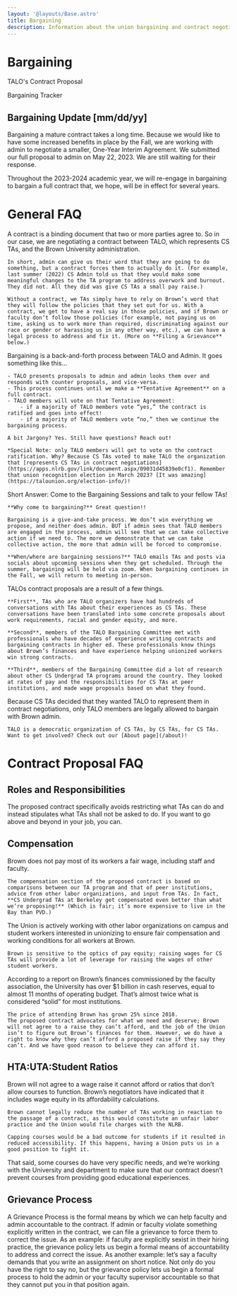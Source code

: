 ```yaml
---
layout: '@layouts/Base.astro'
title: Bargaining
description: Information about the union bargaining and contract negotiations
---
```



# Bargaining

TALO's Contract Proposal

Bargaining Tracker

## Bargaining Update [mm/dd/yy]

Bargaining a mature contract takes a long time. Because we would like to have some increased benefits in place by the Fall, we are working with admin to negotiate a smaller, One-Year Interim Agreement. We submitted our full proposal to admin on May 22, 2023. We are still waiting for their response.

Throughout the 2023-2024 academic year, we will re-engage in bargaining to bargain a full contract that, we hope, will be in effect for several years.

# General FAQ

<FAQCard question="What is a contract, and why do we need one?">
     A contract is a binding document that two or more parties agree to. So in our case, we are negotiating a contract between TALO, which represents CS TAs, and the Brown University administration.

    In short, admin can give us their word that they are going to do something, but a contract forces them to actually do it. (For example, last summer (2022) CS Admin told us that they would make some meaningful changes to the TA program to address overwork and burnout. They did not. All they did was give CS TAs a small pay raise.)

    Without a contract, we TAs simply have to rely on Brown’s word that they will follow the policies that they set out for us. With a contract, we get to have a real say in those policies, and if Brown or faculty don’t follow those policies (for example, not paying us on time, asking us to work more than required, discriminating against our race or gender or harassing us in any other way, etc.), we can have a legal process to address and fix it. (More on **Filing a Grievance** below.)

</FAQCard>

<FAQCard question="How does bargaining a contract work?">
    Bargaining is a back-and-forth process between TALO and Admin. It goes something like this…

    - TALO presents proposals to admin and admin looks them over and responds with counter proposals, and vice-versa.
    - This process continues until we make a **Tentative Agreement** on a full contract.
    - TALO members will vote on that Tentative Agreement:
        - if a majority of TALO members vote “yes,” the contract is ratified and goes into effect!
        - if a majority of TALO members vote “no,” then we continue the bargaining process.

    A bit Jargony? Yes. Still have questions? Reach out!

    *Special Note: only TALO members will get to vote on the contract ratification. Why? Because CS TAs voted to make TALO the organization that [represents CS TAs in contract negotiations](https://apps.nlrb.gov/link/document.aspx/09031d45839e0cf1). Remember that union recognition election in March 2023? [It was amazing](https://talounion.org/election-info/)!

</FAQCard>

<FAQCard question="How do we win a STRONG contract?">
    Short Answer: Come to the Bargaining Sessions and talk to your fellow TAs!
    
    **Why come to bargaining?** Great question!!
    
    Bargaining is a give-and-take process. We don’t win everything we propose, and neither does admin. BUT if admin sees that TALO members are engaged in the process, admin will see that we can take collective action if we need to. The more we demonstrate that we can take collective action, the more that admin will be forced to compromise.

    **When/where are bargaining sessions?** TALO emails TAs and posts via socials about upcoming sessions when they get scheduled. Through the summer, bargaining will be held via zoom. When bargaining continues in the Fall, we will return to meeting in-person.

</FAQCard>

<FAQCard question="How does TALO develop its contract proposals?">
    TALOs contract proposals are a result of a few things.

    **First**, TAs who are TALO organizers have had hundreds of conversations with TAs about their experiences as CS TAs. These conversations have been translated into some concrete proposals about work requirements, racial and gender equity, and more.

    **Second**, members of the TALO Bargaining Committee met with professionals who have decades of experience writing contracts and bargaining contracts in higher ed. These professionals know things about Brown’s finances and have experience helping unionized workers win strong contracts.

    **Third**, members of the Bargaining Committee did a lot of research about other CS Undergrad TA programs around the country. They looked at rates of pay and the responsibilities for CS TAs at peer institutions, and made wage proposals based on what they found.

</FAQCard>

<FAQCard question="Can any TA bargain the contract?">
    Because CS TAs decided that they wanted TALO to represent them in contract negotiations, only TALO members are legally allowed to bargain with Brown admin.

    TALO is a democratic organization of CS TAs, by CS TAs, for CS TAs. Want to get involved? Check out our [About page](/about)!

</FAQCard>

# Contract Proposal FAQ

## Roles and Responsibilities

<FAQCard question="What if I need to do something that’s in the “excluded” section of my position’s responsibilities?">
  The proposed contract specifically avoids restricting what TAs can do and
  instead stipulates what TAs shall not be asked to do. If you want to go above
  and beyond in your job, you can.
</FAQCard>

## Compensation

<FAQCard question="Isn’t $27.50/hr high?">
    Brown does not pay most of its workers a fair wage, including staff and faculty.

    The compensation section of the proposed contract is based on comparisons between our TA program and that of peer institutions, advice from other labor organizations, and input from TAs. In fact, **CS Undergrad TAs at Berkeley get compensated even better than what we’re proposing!** (Which is fair; it’s more expensive to live in the Bay than PVD.)

</FAQCard>

<FAQCard question="What about other undergrad TAs on campus?">
    The Union is actively working with other labor organizations on campus and student workers interested in unionizing to ensure fair compensation and working conditions for all workers at Brown.

    Brown is sensitive to the optics of pay equity; raising wages for CS TAs will provide a lot of leverage for raising the wages of other student workers.

</FAQCard>

<FAQCard question="Can Brown afford the raise we’re asking for?">
    According to a report on Brown’s finances commissioned by the faculty association, the University has over $1 billion in cash reserves, equal to almost 11 months of operating budget. That’s almost twice what is considered “solid” for most institutions.

    The price of attending Brown has grown 25% since 2018.
    The proposed contract advocates for what we need and deserve; Brown will not agree to a raise they can’t afford, and the job of the Union isn’t to figure out Brown’s finances for them. However, we do have a right to know why they can’t afford a proposed raise if they say they can’t. And we have good reason to believe they can afford it.

</FAQCard>

## HTA:UTA:Student Ratios

<FAQCard question="Will higher wages and tighter TA-to-student ratios lead to cuts or enrollment caps?">
    Brown will not agree to a wage raise it cannot afford or ratios that don’t allow courses to function. Brown’s negotiators have indicated that it includes wage equity in its affordability calculations.

    Brown cannot legally reduce the number of TAs working in reaction to the passage of a contract, as this would constitute an unfair labor practice and the Union would file charges with the NLRB.

    Capping courses would be a bad outcome for students if it resulted in reduced accessibility. If this happens, having a Union puts us in a good position to fight it.

</FAQCard>

<FAQCard question="What about courses whose needs aren’t served by the proposed TA to student and HTA to UTA ratios?">
  That said, some courses do have very specific needs, and we’re working with
  the University and department to make sure that our contract doesn’t prevent
  courses from providing good educational experiences.
</FAQCard>

## Grievance Process

<FAQCard question="What’s a “Grievance Process” and why do we need one?">
  A Grievance Process is the formal means by which we can help faculty and admin
  accountable to the contract. If admin or faculty violate something explicitly
  written in the contract, we can file a grievance to force them to correct the
  issue. As an example: if faculty are explicitly sexist in their hiring
  practice, the grievance policy lets us begin a formal means of accountability
  to address and correct the issue. As another example: let’s say a faculty
  demands that you write an assignment on short notice. Not only do you have the
  right to say no, but the grievance policy lets us begin a formal process to
  hold the admin or your faculty supervisor accountable so that they cannot put
  you in that position again.
</FAQCard>
